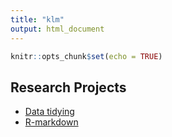 ```yaml
---
title: "klm"
output: html_document
---
```


```r
knitr::opts_chunk$set(echo = TRUE)
```

## Research Projects

- [Data tidying](Rmd/Data-Tidying.html)
- [R-markdown](markdown-lesson.html)